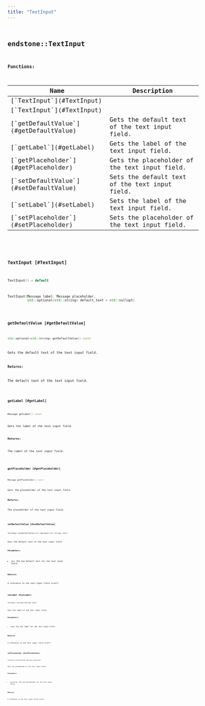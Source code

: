 ```yaml
---
title: "TextInput"
---
```


## <code className="doc-symbol doc-symbol-class"/> endstone::TextInput

















**Functions:**

<table>
<thead>
   <tr>
      <th>Name</th>
      <th>Description</th>
   </tr>
</thead>
<tbody>
<tr key="classendstone_1_1_text_input_1aea76fc3cb5e535cda7b7539d5ce486cf">
    <td>[`TextInput`](#TextInput)</td>
    <td></td>
</tr>
<tr key="classendstone_1_1_text_input_1ad58d0a3a7dd465cf7a4aa9054dc14167">
    <td>[`TextInput`](#TextInput)</td>
    <td></td>
</tr>
<tr key="classendstone_1_1_text_input_1ab24213ee14ce543cb7bf0ebd23fdbf4d">
    <td>[`getDefaultValue`](#getDefaultValue)</td>
    <td>Gets the default text of the text input field.</td>
</tr>
<tr key="classendstone_1_1_text_input_1ad71cdf754913ee542a4ba0149824e214">
    <td>[`getLabel`](#getLabel)</td>
    <td>Gets the label of the text input field.</td>
</tr>
<tr key="classendstone_1_1_text_input_1aca59bfd3c2b319af6e30336193dcf025">
    <td>[`getPlaceholder`](#getPlaceholder)</td>
    <td>Gets the placeholder of the text input field.</td>
</tr>
<tr key="classendstone_1_1_text_input_1a2bf266925a2e5a753d556cbe18e429d8">
    <td>[`setDefaultValue`](#setDefaultValue)</td>
    <td>Sets the default text of the text input field.</td>
</tr>
<tr key="classendstone_1_1_text_input_1a0d2843a5fffa953b6aa5e74a6cc0ac08">
    <td>[`setLabel`](#setLabel)</td>
    <td>Sets the label of the text input field.</td>
</tr>
<tr key="classendstone_1_1_text_input_1ae28e7f3a57e8dd27e23d0b9480bb2393">
    <td>[`setPlaceholder`](#setPlaceholder)</td>
    <td>Sets the placeholder of the text input field.</td>
</tr>
</tbody>
</table>

### <code className="doc-symbol doc-symbol-function"/> TextInput [#TextInput]



```cpp
TextInput() = default
```

```cpp
TextInput(Message label, Message placeholder,
          std::optional<std::string> default_text = std::nullopt)
```
### <code className="doc-symbol doc-symbol-function"/> getDefaultValue [#getDefaultValue]

```cpp
std::optional<std::string> getDefaultValue() const
```

Gets the default text of the text input field.





**Returns:**

The default text of the text input field. 





        
### <code className="doc-symbol doc-symbol-function"/> getLabel [#getLabel]

```cpp
Message getLabel() const
```

Gets the label of the text input field.





**Returns:**

The label of the text input field. 





        
### <code className="doc-symbol doc-symbol-function"/> getPlaceholder [#getPlaceholder]

```cpp
Message getPlaceholder() const
```

Gets the placeholder of the text input field.





**Returns:**

The placeholder of the text input field. 





        
### <code className="doc-symbol doc-symbol-function"/> setDefaultValue [#setDefaultValue]

```cpp
TextInput &setDefaultValue(std::optional<std::string> text)
```

Sets the default text of the text input field.





**Parameters:**


* `text` The new default text for the text input field. 



**Returns:**

A reference to the text input field itself. 





        
### <code className="doc-symbol doc-symbol-function"/> setLabel [#setLabel]

```cpp
TextInput &setLabel(Message label)
```

Sets the label of the text input field.





**Parameters:**


* `label` The new label for the text input field. 



**Returns:**

A reference to the text input field itself. 





        
### <code className="doc-symbol doc-symbol-function"/> setPlaceholder [#setPlaceholder]

```cpp
TextInput &setPlaceholder(Message placeholder)
```

Sets the placeholder of the text input field.





**Parameters:**


* `placeholder` The new placeholder for the text input field. 



**Returns:**

A reference to the text input field itself. 





        